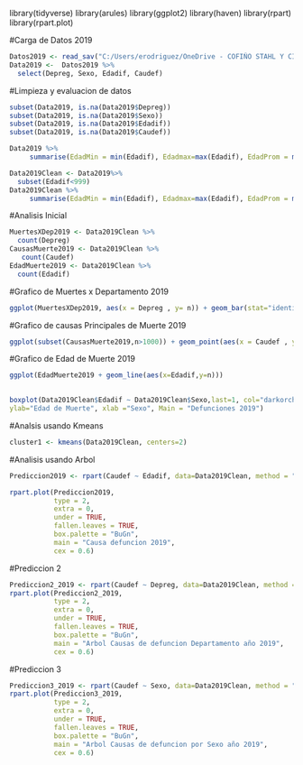 library(tidyverse)
library(arules)
library(ggplot2)
library(haven)
library(rpart)
library(rpart.plot)

#Carga de Datos 2019

```r
Datos2019 <- read_sav("C:/Users/erodriguez/OneDrive - COFIÑO STAHL Y CIA, S.A/Documents/Personal Data/Maestira USAC/Cuarto Trimestre/Introduccion a la Mineria de Datos/Proyecto/20201201154851el8puh8r6zutgVKBoRIbazWluzIr25A3.sav")
Data2019 <-  Datos2019 %>%
  select(Depreg, Sexo, Edadif, Caudef)
```
#Limpieza y evaluacion de datos

```r
subset(Data2019, is.na(Data2019$Depreg))
subset(Data2019, is.na(Data2019$Sexo))
subset(Data2019, is.na(Data2019$Edadif))
subset(Data2019, is.na(Data2019$Caudef))
```
```r
Data2019 %>%
     summarise(EdadMin = min(Edadif), Edadmax=max(Edadif), EdadProm = mean(Edadif))
```
```r
Data2019Clean <- Data2019%>%
  subset(Edadif<999)
Data2019Clean %>%
     summarise(EdadMin = min(Edadif), Edadmax=max(Edadif), EdadProm = mean(Edadif), EdadMedia = median(Edadif))
```

#Analisis Inicial
```r
MuertesXDep2019 <- Data2019Clean %>%
  count(Depreg)
CausasMuerte2019 <- Data2019Clean %>%
   count(Caudef)
EdadMuerte2019 <- Data2019Clean %>%
  count(Edadif)
```
#Grafico de Muertes x Departamento 2019

```r
ggplot(MuertesXDep2019, aes(x = Depreg , y= n)) + geom_bar(stat="identity", fill="red", alpha=.6, width=.4) + labs(x="Departamento",y= "Frecuencia") 
```
#Grafico de causas Principales de Muerte 2019

```r
ggplot(subset(CausasMuerte2019,n>1000)) + geom_point(aes(x = Caudef , y= n))
```
#Grafico de Edad de Muerte 2019

```r

ggplot(EdadMuerte2019 + geom_line(aes(x=Edadif,y=n)))
       
```


```r
boxplot(Data2019Clean$Edadif ~ Data2019Clean$Sexo,last=1, col="darkorchid1",
ylab="Edad de Muerte", xlab ="Sexo", Main = "Defunciones 2019")
```
#Analsis usando Kmeans

```r
cluster1 <- kmeans(Data2019Clean, centers=2)
```
#Analisis usando Arbol

```r

Prediccion2019 <- rpart(Caudef ~ Edadif, data=Data2019Clean, method = "class")

rpart.plot(Prediccion2019,
           type = 2,
           extra = 0,  
           under = TRUE,  
           fallen.leaves = TRUE,  
           box.palette = "BuGn",  
           main = "Causa defuncion 2019",
           cex = 0.6)  

```

#Prediccion 2

```r
Prediccion2_2019 <- rpart(Caudef ~ Depreg, data=Data2019Clean, method = "class")
rpart.plot(Prediccion2_2019,
           type = 2,
           extra = 0,  
           under = TRUE,  
           fallen.leaves = TRUE,  
           box.palette = "BuGn",  
           main = "Arbol Causas de defuncion Departamento año 2019",
           cex = 0.6)  
```
#Prediccion 3

```r
Prediccion3_2019 <- rpart(Caudef ~ Sexo, data=Data2019Clean, method = "class")
rpart.plot(Prediccion3_2019,
           type = 2,
           extra = 0,  
           under = TRUE,  
           fallen.leaves = TRUE,  
           box.palette = "BuGn",  
           main = "Arbol Causas de defuncion por Sexo año 2019",
           cex = 0.6)  
```



